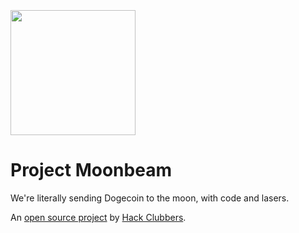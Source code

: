 <br />
<br />
<br />

<img src="moon.png" width="200px" />

# Project Moonbeam

We're literally sending Dogecoin to the moon, with code and lasers.

An [open source project](https://github.com/hackclub/moonbeam) by [Hack Clubbers](https://hackclub.com).